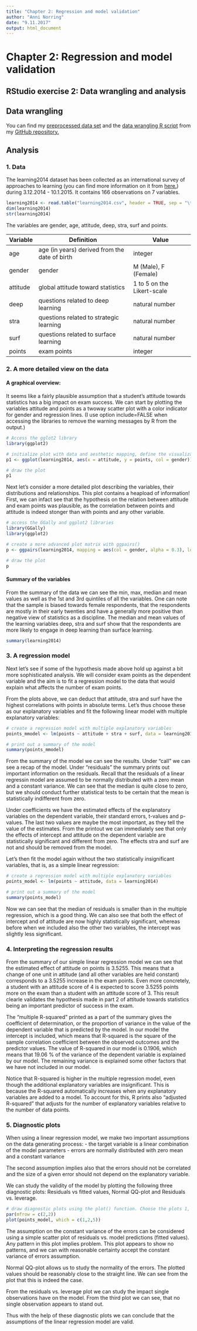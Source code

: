 ```yaml
---
title: "Chapter 2: Regression and model validation"
author: "Anni Norring"
date: "9.11.2017"
output: html_document
---
```


# Chapter 2: Regression and model validation

## RStudio exercise 2: Data wrangling and analysis

## Data wrangling

You can find my [preprocessed data set](https://github.com/anorring/IODS-project/blob/master/learning2014.csv) and the [data wrangling R script](https://github.com/anorring/IODS-project/blob/master/data/create_learning2014.R) from my [GitHub repository.](https://github.com/anorring/IODS-project)

## Analysis

### 1. Data

The learning2014 dataset has been collected as an international survey of approaches to learning (you can find more information on it from [here.](http://www.helsinki.fi/~kvehkala/JYTmooc/JYTOPKYS3-meta.txt)) during 3.12.2014 - 10.1.2015. It contains 166 observations on 7 variables. 

```r
learning2014 <- read.table("learning2014.csv", header = TRUE, sep = "\t")
dim(learning2014)
str(learning2014)
```

The variables are gender, age, attitude, deep, stra, surf and points. 

|Variable|Definition|Value|
|---|---|---|
|age|age (in years) derived from the date of birth|integer|
|gender|gender| M (Male), F (Female)|
|attitude|global attitude toward statistics|1 to 5 on the Likert-scale|
|deep|questions related to deep learning|natural number|
|stra|questions related to strategic learning|natural number|
|surf|questions related to surface learning|natural number|
|points|exam points|integer|



### 2. A more detailed view on the data

#### A graphical overview:

It seems like a fairly plausible assumption that a student's attitude towards statistics has a big impact on exam success. We can start by plotting the variables attitude and points as a twoway scatter plot with a color indicator for gender and regression lines. (I use option include=FALSE when accessing the libraries to remove the warning messages by R from the output.)

```r
# Access the gglot2 library
library(ggplot2)
```


```r

# initialize plot with data and aesthetic mapping, define the visualization type (points), add a regression line and add a main title:
p1 <- ggplot(learning2014, aes(x = attitude, y = points, col = gender)) + geom_point() + geom_smooth(method = "lm")  + ggtitle("Student's attitude versus exam points")

# draw the plot
p1
```



Next let's consider a more detailed plot describing the variables, their distributions and relationships. This plot contains a heapload of information! First, we can infact see that the hypothesis on the relation between attitude and exam points was plausible, as the correlation between points and attitude is indeed stonger than with points and any other variable.  

```r
# access the GGally and ggplot2 libraries
library(GGally)
library(ggplot2)
```


```r
# create a more advanced plot matrix with ggpairs()
p <- ggpairs(learning2014, mapping = aes(col = gender, alpha = 0.3), lower = list(combo = wrap("facethist", bins = 20)))

# draw the plot
p

```


#### Summary of the variables

From the summary of the data we can see the min, max, median and mean values as well as the 1st and 3rd quintiles of all the variables. One can note that the sample is biased towards female respondents, that the respondents are mostly in their early twenties and have a generally more positive than negative view of statistics as a discipline. The median and mean values of the learning variables deep, stra and surf show that the respondents are more likely to engage in deep learning than surface learning.

```r
summary(learning2014)
```


### 3. A regression model

Next let's see if some of the hypothesis made above hold up against a bit more sophisticated analysis. We will consider exam points as the dependent variable and the aim is to fit a regression model to the data that would explain what affects the number of exam points.

From the plots above, we can deduct that attitude, stra and surf have the highest correlations with points in absolute terms. Let's thus choose these as our explanatory variables and fit the following linear model with multiple explanatory variables:

```r
# create a regression model with multiple explanatory variables
points_mmodel <- lm(points ~ attitude + stra + surf, data = learning2014)

# print out a summary of the model
summary(points_mmodel)

```

From the summary of the model we can see the results. Under "call" we can see a recap of the model. Under "residuals" the summary prints out important information on the residuals. Recall that the residuals of a linear regressin model are assumed to be normally distributed with a zero mean and a constant variance. We can see that the median is quite close to zero, but we should conduct further statistical tests to be certain that the mean is statistically indifferent from zero. 

Under coefficients we have the estimated effects of the explanatory variables on the dependent variable, their standard errors, t-values and p-values. The last two values are maybe the most important, as they tell the value of the estimates. From the printout we can immediately see that only the effects of intercept and attitude on the dependent variable are statistically significant and different from zero. The effects stra and surf are not and should be removed from the model. 

Let's then fit the model again without the two statistically insignificant variables, that is, as a simple linear regression:

```r
# create a regression model with multiple explanatory variables
points_model <- lm(points ~ attitude, data = learning2014)

# print out a summary of the model
summary(points_model)
```

Now we can see that the median of residuals is smaller than in the multiple regression, which is a good thing. We can also see that both the effect of intercept and of attitude are now highly statistically significant, whereas before when we included also the other two variables, the intercept was slightly less significant.


### 4. Interpreting the regression results

From the summary of our simple linear regression model we can see that the estimated effect of attitude on points is 3.5255. This means that a change of one unit in attitude (and all other variables are held constant) corresponds to a 3.5255 increase in the exam points. Even more concretely, a student with an attitude score of 4 is expected to score 3.5255 points more on the exam than a student with an attitude score of 3. This result clearle validates the hypothesis made in part 2 of attitude towards statistics being an important predictor of success in the exam. 

The "multiple R-squared" printed as a part of the summary gives the coefficient of determination, or the proportion of variance in the value of the dependent variable that is predicted by the model. In our model the intercept is included, which means that R-squared is the square of the sample correlation coefficient between the observed outcomes and the predictor values. The value of R-squared in our model is 0.1906, which means that 19.06 % of the variance of the dependent variable is explained by our model. The remaining variance is explained some other factors that we have not included in our model. 

Notice that R-squared is higher in the multiple regression model, even though the additional explanatory variables are insignificant. This is because the R-squared automatically increases when any explanatory  variables are added to a model. To account for this, R prints also "adjusted R-squared" that adjusts for the number of explanatory variables relative to the number of data points. 


### 5. Diagnostic plots

When using a linear regression model, we make two important assumptions on the data generating process:
- the target variable is a linear combination of the model parameters
- errors are normally distributed with zero mean and a constant variance

The second assumption implies also that the errors should not be correlated and the size of a given error should not depend on the explanatory variable.

We can study the validity of the model by plotting the following three diagnostic plots: Residuals vs fitted values, Normal QQ-plot and Residuals vs. leverage. 

```r
# draw diagnostic plots using the plot() function. Choose the plots 1, 2 and 5
par(mfrow = c(2,2))
plot(points_model, which = c(1,2,5))

```

The assumption on the constant variance of the errors can be considered using a simple scatter plot of residuals vs. model predictions (fitted values). Any pattern in this plot implies problem. This plot appears to show no patterns, and we can with reasonable certainty accept the constant variance of errors assumption.

Normal QQ-plot allows us to study the normality of the errors. The plotted values should be reasonably close to the straight line. We can see from the plot that this is indeed the case. 

From the residuals vs. leverage plot we can study the impact single observations have on the model. From the third plot we can see, that no single observation appears to stand out.

Thus with the help of these diagnostic plots we can conclude that the assumptions of the linear regression model are valid. 











